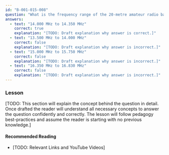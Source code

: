 ```yaml
---
id: "B-001-015-008"
question: "What is the frequency range of the 20-metre amateur radio band in Canada?"
answers:
  - text: "14.000 MHz to 14.350 MHz"
    correct: true
    explanation: "[TODO: Draft explanation why answer is correct.]"
  - text: "13.500 MHz to 14.000 MHz"
    correct: false
    explanation: "[TODO: Draft explanation why answer is incorrect.]"
  - text: "15.000 MHz to 15.750 MHz"
    correct: false
    explanation: "[TODO: Draft explanation why answer is incorrect.]"
  - text: "16.350 MHz to 16.830 MHz"
    correct: false
    explanation: "[TODO: Draft explanation why answer is incorrect.]"
---
```


### Lesson

[TODO: This section will explain the concept behind the question in detail. Once drafted the reader will understand all necessary concepts to answer the question confidently and correctly. The lesson will follow pedagogy best-practices and assume the reader is starting with no previous knowledge.]

#### Recommended Reading

- [TODO: Relevant Links and YouTube Videos]
